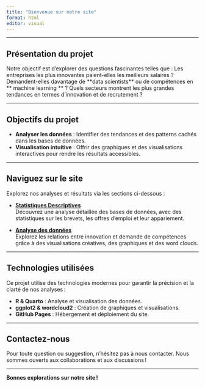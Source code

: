 ```yaml
---
title: "Bienvenue sur notre site"
format: html
editor: visual
---
```


------------------------------------------------------------------------

## Présentation du projet

Notre objectif est d'explorer des questions fascinantes telles que : Les entreprises les plus innovantes paient-elles les meilleurs salaires ? Demandent-elles davantage de \*\*data scientists\*\* ou de compétences en \*\* machine learning \*\* ? Quels secteurs montrent les plus grandes tendances en termes d'innovation et de recrutement ?

------------------------------------------------------------------------

## Objectifs du projet

-   **Analyser les données** : Identifier des tendances et des patterns cachés dans les bases de données.
-   **Visualisation intuitive** : Offrir des graphiques et des visualisations interactives pour rendre les résultats accessibles.

------------------------------------------------------------------------

## Naviguez sur le site

Explorez nos analyses et résultats via les sections ci-dessous :

-   [**Statistiques Descriptives**](Statistiques Descriptives.html)\
    Découvrez une analyse détaillée des bases de données, avec des statistiques sur les brevets, les offres d’emploi et leur appariement.

-   [**Analyse des données**](Analyses de Données.html)\
    Explorez les relations entre innovation et demande de compétences grâce à des visualisations créatives, des graphiques et des word clouds.

------------------------------------------------------------------------

## Technologies utilisées

Ce projet utilise des technologies modernes pour garantir la précision et la clarté de nos analyses :

-   **R & Quarto** : Analyse et visualisation des données.
-   **ggplot2 & wordcloud2** : Création de graphiques et visualisations.
-   **GitHub Pages** : Hébergement et déploiement du site.

------------------------------------------------------------------------

## Contactez-nous

Pour toute question ou suggestion, n'hésitez pas à nous contacter. Nous sommes ouverts aux collaborations et aux discussions !

------------------------------------------------------------------------

**Bonnes explorations sur notre site !**

